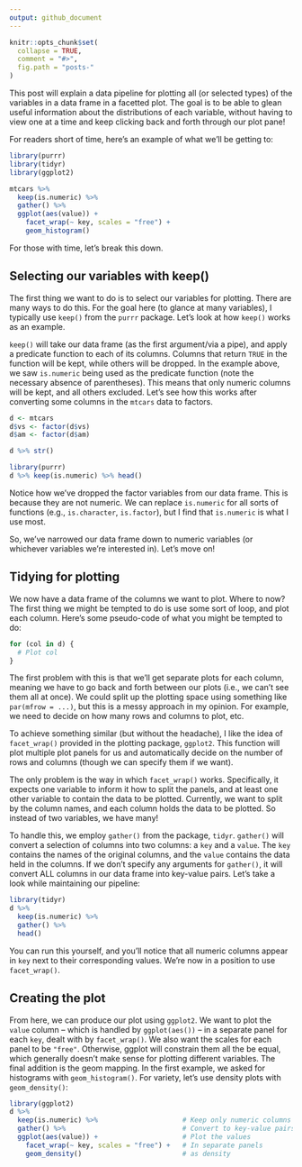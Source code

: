 ```yaml
---
output: github_document
---
```


```r
knitr::opts_chunk$set(
  collapse = TRUE,
  comment = "#>",
  fig.path = "posts-"
)
```

This post will explain a data pipeline for plotting all (or selected types) of the variables in a data frame in a facetted plot. The goal is to be able to glean useful information about the distributions of each variable, without having to view one at a time and keep clicking back and forth through our plot pane!

For readers short of time, here's an example of what we'll be getting to:

```r
library(purrr)
library(tidyr)
library(ggplot2)

mtcars %>%
  keep(is.numeric) %>% 
  gather() %>% 
  ggplot(aes(value)) +
    facet_wrap(~ key, scales = "free") +
    geom_histogram()
```

For those with time, let's break this down.

## Selecting our variables with keep()

The first thing we want to do is to select our variables for plotting. There are many ways to do this. For the goal here (to glance at many variables), I typically use `keep()` from the `purrr` package. Let's look at how `keep()` works as an example.

`keep()` will take our data frame (as the first argument/via a pipe), and apply a predicate function to each of its columns. Columns that return `TRUE` in the function will be kept, while others will be dropped. In the example above, we saw `is.numeric` being used as the predicate function (note the necessary absence of parentheses). This means that only numeric columns will be kept, and all others excluded. Let's see how this works after converting some columns in the `mtcars` data to factors.

```r
d <- mtcars
d$vs <- factor(d$vs)
d$am <- factor(d$am)

d %>% str()

library(purrr)
d %>% keep(is.numeric) %>% head()
```

Notice how we've dropped the factor variables from our data frame. This is because they are not numeric. We can replace `is.numeric` for all sorts of functions (e.g., `is.character`, `is.factor`), but I find that `is.numeric` is what I use most.

So, we've narrowed our data frame down to numeric variables (or whichever variables we're interested in). Let's move on!

## Tidying for plotting

We now have a data frame of the columns we want to plot. Where to now? The first thing we might be tempted to do is use some sort of loop, and plot each column. Here's some pseudo-code of what you might be tempted to do:

```r
for (col in d) {
  # Plot col
}
```

The first problem with this is that we'll get separate plots for each column, meaning we have to go back and forth between our plots (i.e., we can't see them all at once). We could split up the plotting space using something like `par(mfrow = ...)`, but this is a messy approach in my opinion. For example, we need to decide on how many rows and columns to plot, etc.

To achieve something similar (but without the headache), I like the idea of `facet_wrap()` provided in the plotting package, `ggplot2`. This function will plot multiple plot panels for us and automatically decide on the number of rows and columns (though we can specify them if we want).

The only problem is the way in which `facet_wrap()` works. Specifically, it expects one variable to inform it how to split the panels, and at least one other variable to contain the data to be plotted. Currently, we want to split by the column names, and each column holds the data to be plotted. So instead of two variables, we have many!

To handle this, we employ `gather()` from the package, `tidyr`. `gather()` will convert a selection of columns into two columns: a `key` and a `value`. The `key` contains the names of the original columns, and the `value` contains the data held in the columns. If we don't specify any arguments for `gather()`, it will convert ALL columns in our data frame into key-value pairs. Let's take a look while maintaining our pipeline:

```r
library(tidyr)
d %>%
  keep(is.numeric) %>% 
  gather() %>%
  head()
```

You can run this yourself, and you'll notice that all numeric columns appear in `key` next to their corresponding values. We're now in a position to use `facet_wrap()`.

## Creating the plot

From here, we can produce our plot using `ggplot2`. We want to plot the `value` column -- which is handled by `ggplot(aes())` -- in a separate panel for each `key`, dealt with by `facet_wrap()`. We also want the scales for each panel to be `"free"`. Otherwise, ggplot will constrain them all the be equal, which generally doesn't make sense for plotting different variables. The final addition is the geom mapping. In the first example, we asked for histograms with `geom_histogram()`. For variety, let's use density plots with `geom_density()`:

```r
library(ggplot2)
d %>%
  keep(is.numeric) %>%                     # Keep only numeric columns
  gather() %>%                             # Convert to key-value pairs
  ggplot(aes(value)) +                     # Plot the values
    facet_wrap(~ key, scales = "free") +   # In separate panels
    geom_density()                         # as density
```
